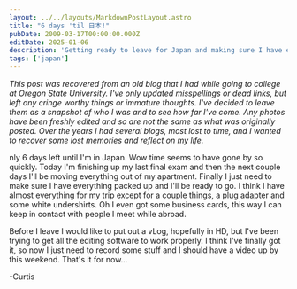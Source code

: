 ```yaml
---
layout: ../../layouts/MarkdownPostLayout.astro
title: "6 days 'til 日本!"
pubDate: 2009-03-17T00:00:00.000Z
editDate: 2025-01-06
description: 'Getting ready to leave for Japan and making sure I have everything packed'
tags: ['japan']
---
```



_This post was recovered from an old blog that I had while going to college at Oregon State University. I've only updated misspellings or dead links, but left any cringe worthy things or immature thoughts. I've decided to leave them as a snapshot of who I was and to see how far I've come. Any photos have been freshly edited and so are not the same as what was originally posted. Over the years I had several blogs, most lost to time, and I wanted to recover some lost memories and reflect on my life._

<DropCap letter='O' />

nly 6 days left until I'm in Japan. Wow time seems to have gone by so quickly. Today I'm finishing up my last final exam and then the next couple days I'll be moving everything out of my apartment. Finally I just need to make sure I have everything packed up and I'll be ready to go. I think I have almost everything for my trip except for a couple things, a plug adapter and some white undershirts. Oh I even got some business cards, this way I can keep in contact with people I meet while abroad.

Before I leave I would like to put out a vLog, hopefully in HD, but I've been trying to get all the editing software to work properly. I think I've finally got it, so now I just need to record some stuff and I should have a video up by this weekend. That's it for now…

-Curtis
